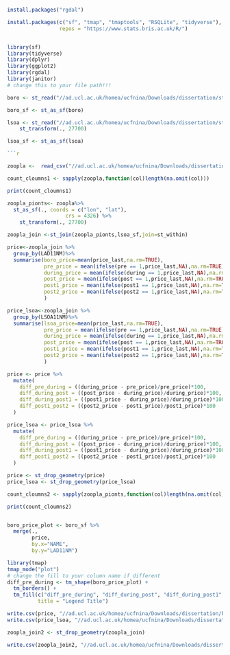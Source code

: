 ```r

install.packages("rgdal")
```
```r
install.packages(c("sf", "tmap", "tmaptools", "RSQLite", "tidyverse"), 
                 repos = "https://www.stats.bris.ac.uk/R/")
```
```r

```

```r
library(sf)
library(tidyverse)
library(dplyr)
library(ggplot2)
library(rgdal)
library(janitor)
# change this to your file path!!!

```
```r
boro <- st_read("//ad.ucl.ac.uk/homea/ucfnina/Downloads/dissertation/statistical-gis-boundaries-london/ESRI/London_Borough_Excluding_MHW.shp")

boro_sf <- st_as_sf(boro)
```
```r
lsoa <- st_read("//ad.ucl.ac.uk/homea/ucfnina/Downloads/dissertation/statistical-gis-boundaries-london/ESRI/LSOA_2011_London_gen_MHW.shp")%>%
    st_transform(., 27700)

lsoa_sf <- st_as_sf(lsoa)

```r

```



```r
zoopla <-  read_csv("//ad.ucl.ac.uk/homea/ucfnina/Downloads/dissertation/Zoopla_6_0814.csv")  
```
```r
count_cloumns1 <- sapply(zoopla,function(col)length(na.omit(col)))

print(count_cloumns1)
```



```r
zoopla_pionts<- zoopla%>%
  st_as_sf(., coords = c("lon", "lat"), 
                   crs = 4326) %>%
    st_transform(., 27700)
```
```r
zoopla_join <-st_join(zoopla_pionts,lsoa_sf,join=st_within)

```
```r
price<-zoopla_join %>%
  group_by(LAD11NM)%>%
  summarise(boro_price=mean(price_last,na.rm=TRUE),
            pre_price = mean(ifelse(pre == 1,price_last,NA),na.rm=TRUE),
            during_price = mean(ifelse(during == 1,price_last,NA),na.rm=TRUE),
            post_price = mean(ifelse(post == 1,price_last,NA),na.rm=TRUE),
            post1_price = mean(ifelse(post1 == 1,price_last,NA),na.rm=TRUE),
            post2_price = mean(ifelse(post2 == 1,price_last,NA),na.rm=TRUE),
            )
```

```r
price_lsoa<-zoopla_join %>%
  group_by(LSOA11NM)%>%
  summarise(lsoa_price=mean(price_last,na.rm=TRUE),
            pre_price = mean(ifelse(pre == 1,price_last,NA),na.rm=TRUE),
            during_price = mean(ifelse(during == 1,price_last,NA),na.rm=TRUE),
            post_price = mean(ifelse(post == 1,price_last,NA),na.rm=TRUE),
            post1_price = mean(ifelse(post1 == 1,price_last,NA),na.rm=TRUE),
            post2_price = mean(ifelse(post2 == 1,price_last,NA),na.rm=TRUE),
            )
```

```r
price <- price %>%
  mutate(
    diff_pre_during = ((during_price - pre_price)/pre_price)*100,
    diff_during_post = ((post_price - during_price)/during_price)*100,
    diff_during_post1 = ((post1_price - during_price)/during_price)*100,
    diff_post1_post2 = ((post2_price - post1_price)/post1_price)*100
  )
```

```r
price_lsoa <- price_lsoa %>%
  mutate(
    diff_pre_during = ((during_price - pre_price)/pre_price)*100,
    diff_during_post = ((post_price - during_price)/during_price)*100,
    diff_during_post1 = ((post1_price - during_price)/during_price)*100,
    diff_post1_post2 = ((post2_price - post1_price)/post1_price)*100
  )
```

```r
price <- st_drop_geometry(price)
price_lsoa <- st_drop_geometry(price_lsoa)
```

```r
count_cloumns2 <- sapply(zoopla_pionts,function(col)length(na.omit(col)))

print(count_cloumns2)
```

```r

```




```r
boro_price_plot <- boro_sf %>%
  merge(.,
        price,
        by.x="NAME", 
        by.y="LAD11NM")
```


```r
library(tmap)
tmap_mode("plot")
# change the fill to your column name if different
diff_pre_during <- tm_shape(boro_price_plot) +
  tm_borders() +
  tm_fill(c("diff_pre_during", "diff_during_post", "diff_during_post1", "diff_post1_post2"), 
          title = "Legend Title")


```


```r
write.csv(price, "//ad.ucl.ac.uk/homea/ucfnina/Downloads/dissertation/boro_price.csv")
write.csv(price_lsoa, "//ad.ucl.ac.uk/homea/ucfnina/Downloads/dissertation/lsoa_price.csv")
```
```r
zoopla_join2 <- st_drop_geometry(zoopla_join)

write.csv(zoopla_join2, "//ad.ucl.ac.uk/homea/ucfnina/Downloads/dissertation/zoopla_join0822.csv", row.names = FALSE)
```


